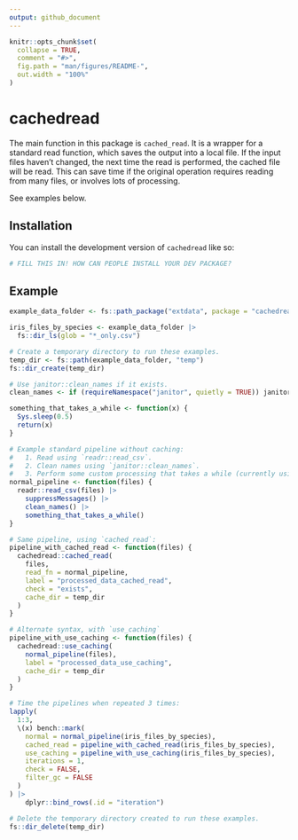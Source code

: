 ```yaml
---
output: github_document
---
```


<!-- README.md is generated from README.Rmd. Please edit that file -->

```r
knitr::opts_chunk$set(
  collapse = TRUE,
  comment = "#>",
  fig.path = "man/figures/README-",
  out.width = "100%"
)
```

# cachedread

<!-- badges: start -->

<!-- badges: end -->

The main function in this package is `cached_read`. It is a wrapper for a standard read function, which saves the output into a local file. If the input files haven't changed, the next time the read is performed, the cached file will be read. This can save time if the original operation requires reading from many files, or involves lots of processing.

See examples below.

## Installation

You can install the development version of `cachedread` like so:

``` r
# FILL THIS IN! HOW CAN PEOPLE INSTALL YOUR DEV PACKAGE?
```

## Example

```r
example_data_folder <- fs::path_package("extdata", package = "cachedread")

iris_files_by_species <- example_data_folder |>
  fs::dir_ls(glob = "*_only.csv")

# Create a temporary directory to run these examples.
temp_dir <- fs::path(example_data_folder, "temp")
fs::dir_create(temp_dir)

# Use janitor::clean_names if it exists.
clean_names <- if (requireNamespace("janitor", quietly = TRUE)) janitor::clean_names else \(x) x

something_that_takes_a_while <- function(x) {
  Sys.sleep(0.5)
  return(x)
}

# Example standard pipeline without caching: 
#   1. Read using `readr::read_csv`.  
#   2. Clean names using `janitor::clean_names`.
#   3. Perform some custom processing that takes a while (currently using sleep as an example).
normal_pipeline <- function(files) {
  readr::read_csv(files) |>
    suppressMessages() |>
    clean_names() |>
    something_that_takes_a_while()
}

# Same pipeline, using `cached_read`:
pipeline_with_cached_read <- function(files) {
  cachedread::cached_read(
    files, 
    read_fn = normal_pipeline, 
    label = "processed_data_cached_read",
    check = "exists",
    cache_dir = temp_dir
  )
}

# Alternate syntax, with `use_caching`
pipeline_with_use_caching <- function(files) {
  cachedread::use_caching(
    normal_pipeline(files), 
    label = "processed_data_use_caching",
    cache_dir = temp_dir
  )
}

# Time the pipelines when repeated 3 times:
lapply(
  1:3, 
  \(x) bench::mark(
    normal = normal_pipeline(iris_files_by_species),
    cached_read = pipeline_with_cached_read(iris_files_by_species),
    use_caching = pipeline_with_use_caching(iris_files_by_species),
    iterations = 1, 
    check = FALSE, 
    filter_gc = FALSE
  )
) |>
    dplyr::bind_rows(.id = "iteration")

# Delete the temporary directory created to run these examples.
fs::dir_delete(temp_dir)

```
